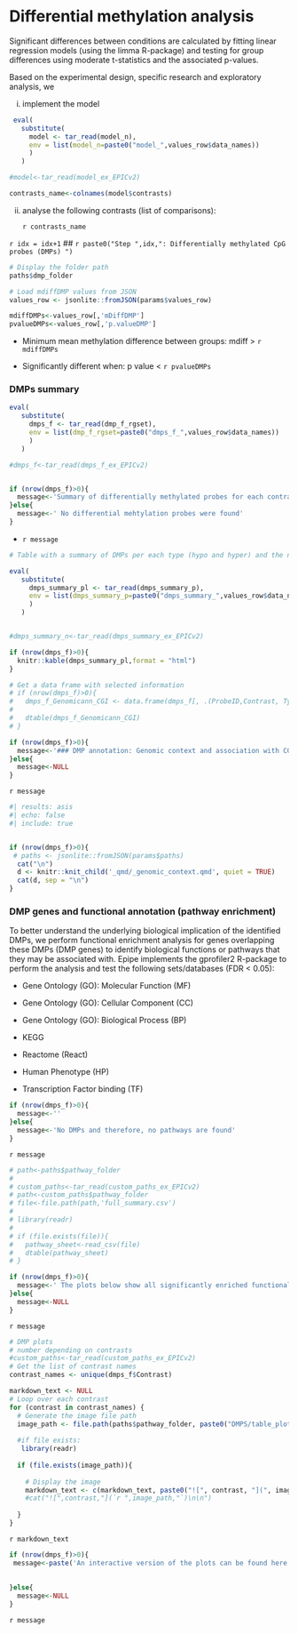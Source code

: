 
# Differential methylation analysis

Significant differences between conditions are calculated by fitting linear regression models (using the limma R-package) and testing for group differences using moderate t-statistics and the associated p-values. 

Based on the experimental design, specific research and exploratory analysis, we
 
 i) implement the model 
 
```r
 eval(
   substitute(
     model <- tar_read(model_n),
     env = list(model_n=paste0("model_",values_row$data_names))
     )
   )

#model<-tar_read(model_ex_EPICv2)

contrasts_name<-colnames(model$contrasts)

```


ii) analyse the following contrasts (list of comparisons): 

     `r contrasts_name`





<!-- # Increment the index -->
`r idx = idx+1` 
<!-- # Generate a dynamic step title -->
## `r paste0("Step ",idx,": Differentially methylated CpG probes (DMPs) ")`


```r
# Display the folder path
paths$dmp_folder
```


```r
# Load mdiffDMP values from JSON
values_row <- jsonlite::fromJSON(params$values_row)

mdiffDMPs<-values_row[,'mDiffDMP']
pvalueDMPs<-values_row[,'p.valueDMP']

```

- Minimum mean methylation difference between groups: mdiff > `r mdiffDMPs`

- Significantly different when: p value < `r pvalueDMPs`



### DMPs summary

```r

eval(
   substitute(
     dmps_f <- tar_read(dmp_f_rgset),
     env = list(dmp_f_rgset=paste0("dmps_f_",values_row$data_names))
     )
   )

#dmps_f<-tar_read(dmps_f_ex_EPICv2)


if (nrow(dmps_f)>0){
  message<-'Summary of differentially methylated probes for each contrast and type (Hyper-methylated and Hypo-methylated), and the number of associated genes:'
}else{
  message<-' No differential mehtylation probes were found'
}

```

- `r message`

```r
# Table with a summary of DMPs per each type (hypo and hyper) and the number of genes associated to each

eval(
   substitute(
     dmps_summary_pl <- tar_read(dmps_summary_p),
     env = list(dmps_summary_p=paste0("dmps_summary_",values_row$data_names))
     )
   )


#dmps_summary_n<-tar_read(dmps_summary_ex_EPICv2)

if (nrow(dmps_f)>0){
  knitr::kable(dmps_summary_pl,format = "html")
}

```




```r
# Get a data frame with selected information
# if (nrow(dmps_f)>0){
#   dmps_f_Genomicann_CGI <- data.frame(dmps_f[, .(ProbeID,Contrast, Type, Relation_to_Island,UCSC_RefGene_Group,UCSC_RefGene_Name)])
# 
#   dtable(dmps_f_Genomicann_CGI)
# }

```


```r
if (nrow(dmps_f)>0){
  message<-'### DMP annotation: Genomic context and association with CG-islands (sequence context)'
}else{
  message<-NULL
}

```

`r message`

```r
#| results: asis
#| echo: false
#| include: true


if (nrow(dmps_f)>0){
 # paths <- jsonlite::fromJSON(params$paths)
  cat("\n")
  d <- knitr::knit_child('_qmd/_genomic_context.qmd', quiet = TRUE)
  cat(d, sep = "\n")
}
```


### DMP genes and functional annotation (pathway enrichment) 

To better understand the underlying biological implication of the identified DMPs, we perform functional enrichment analysis for genes overlapping these DMPs (DMP genes) to identify biological functions or pathways that they may be associated with. Epipe implements the gprofiler2 R-package to perform the analysis and test the following sets/databases (FDR < 0.05):

- Gene Ontology (GO): Molecular Function (MF)

- Gene Ontology (GO): Cellular Component (CC) 

- Gene Ontology (GO): Biological Process (BP) 

- KEGG 

- Reactome (React) 

- Human Phenotype (HP) 

- Transcription Factor binding (TF) 


```r
if (nrow(dmps_f)>0){
  message<-''
}else{
  message<-'No DMPs and therefore, no pathways are found'
}
```

`r message`



```r
# path<-paths$pathway_folder
# 
# custom_paths<-tar_read(custom_paths_ex_EPICv2)
# path<-custom_paths$pathway_folder
# file<-file.path(path,'full_summary.csv')
# 
# library(readr)
# 
# if (file.exists(file)){
#   pathway_sheet<-read_csv(file)
#   dtable(pathway_sheet)
# }
```



```r
if (nrow(dmps_f)>0){
  message<-' The plots below show all significantly enriched functional terms for each contrast; each table shows the top three significant results for each category (source) '
}else{
  message<-NULL
}
```

`r message`


```r
# DMP plots
# number depending on contrasts
#custom_paths<-tar_read(custom_paths_ex_EPICv2)
# Get the list of contrast names
contrast_names <- unique(dmps_f$Contrast)

markdown_text <- NULL
# Loop over each contrast
for (contrast in contrast_names) {
  # Generate the image file path
  image_path <- file.path(paths$pathway_folder, paste0("DMPS/table_plot_", contrast, ".png"))
  
  #if file exists:
   library(readr)
  
  if (file.exists(image_path)){
    
    # Display the image
    markdown_text <- c(markdown_text, paste0("![", contrast, "](", image_path, ")"))
    #cat("![",contrast,"](`r ",image_path,"`)\n\n")
  
  }
}

```



`r markdown_text`



```r
if (nrow(dmps_f)>0){
 message<-paste('An interactive version of the plots can be found here: ',paths$dmp_folder )
 
 
}else{
  message<-NULL
}
```


`r message`
